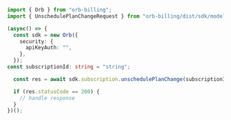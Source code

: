 ```typescript UnschedulePlanChange.ts
import { Orb } from "orb-billing";
import { UnschedulePlanChangeRequest } from "orb-billing/dist/sdk/models/operations";

(async() => {
  const sdk = new Orb({
    security: {
      apiKeyAuth: "",
    },
  });
const subscriptionId: string = "string";

  const res = await sdk.subscription.unschedulePlanChange(subscriptionId);

  if (res.statusCode == 200) {
    // handle response
  }
})();
```
